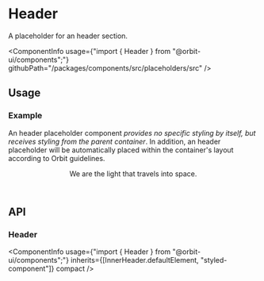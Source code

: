 
<Meta
    title="Placeholders/Header"
    id="header"
/>

# Header

<Tagline>A placeholder for an header section.</Tagline>

<ComponentInfo
    usage={"import { Header } from \"@orbit-ui/components\";"}
    githubPath="/packages/components/src/placeholders/src"
/>

## Usage

### Example

An header placeholder component *provides no specific styling by itself, but receives styling from the parent container*. In addition, an header placeholder will be automatically placed within the container's layout according to Orbit guidelines.

<Preview>
    <Story name="example">
        <Header>We are the light that travels into space.</Header>
    </Story>
</Preview>

## API

### Header

<ComponentInfo
    usage={"import { Header } from \"@orbit-ui/components\";"}
    inherits={[InnerHeader.defaultElement, "styled-component"]}
    compact
/>

<ArgsTable of={InnerHeader} sort="alpha" />
